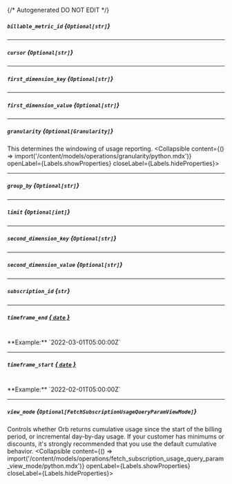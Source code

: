 {/* Autogenerated DO NOT EDIT  */}

##### `billable_metric_id` *{`Optional[str]`}*

---
##### `cursor` *{`Optional[str]`}*

---
##### `first_dimension_key` *{`Optional[str]`}*

---
##### `first_dimension_value` *{`Optional[str]`}*

---
##### `granularity` *{`Optional[Granularity]`}*
This determines the windowing of usage reporting.
<Collapsible content={() => import('/content/models/operations/granularity/python.mdx')} openLabel={Labels.showProperties} closeLabel={Labels.hideProperties}>
</Collapsible>

---
##### `group_by` *{`Optional[str]`}*

---
##### `limit` *{`Optional[int]`}*

---
##### `second_dimension_key` *{`Optional[str]`}*

---
##### `second_dimension_value` *{`Optional[str]`}*

---
##### `subscription_id` *{`str`}*

---
##### `timeframe_end` [*{ `date` }*](https://docs.python.org/3/library/datetime.html#date-objects)
<br/>
**Example:** `2022-03-01T05:00:00Z`

---
##### `timeframe_start` [*{ `date` }*](https://docs.python.org/3/library/datetime.html#date-objects)
<br/>
**Example:** `2022-02-01T05:00:00Z`

---
##### `view_mode` *{`Optional[FetchSubscriptionUsageQueryParamViewMode]`}*
Controls whether Orb returns cumulative usage since the start of the billing period, or incremental day\-by\-day usage. If your customer has minimums or discounts, it's strongly recommended that you use the default cumulative behavior.
<Collapsible content={() => import('/content/models/operations/fetch_subscription_usage_query_param_view_mode/python.mdx')} openLabel={Labels.showProperties} closeLabel={Labels.hideProperties}>
</Collapsible>


